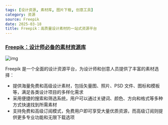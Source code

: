 ```yaml
---
tags: [设计资源, 素材库, 图片下载, 创意工具]
category: 资源
source: Freepik
date: 2025-03-18
title: Freepik：高质量设计素材的一站式资源平台
---
```


### [Freepik：设计师必备的素材资源库](https://www.freepik.com/)

![img](https://img.mengpeng.tech/i/2025/03/20/67dba69bb9e54.webp)

Freepik 是一个全面的设计资源平台，为设计师和创意人员提供了丰富的素材选择：

- 提供海量免费和高级设计素材，包括矢量图、照片、PSD 文件、图标和模板等，满足各类设计项目的多样化需求
- 采用便捷的搜索和筛选系统，用户可以通过关键词、颜色、方向和格式等多种方式快速找到所需素材
- 支持免费和高级订阅模式，免费用户即可享受大量优质资源，而高级订阅则提供更多专业功能和无限下载选项 